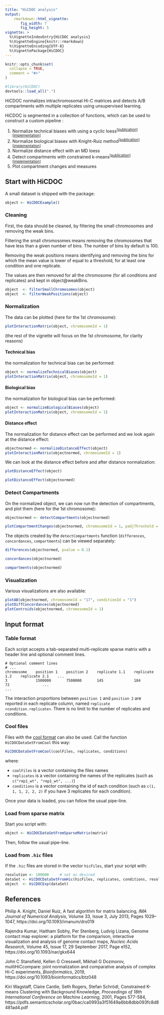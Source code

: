 ```yaml
---
title: "HiCDOC analysis"
output: 
    rmarkdown::html_vignette:
       fig_width: 7
       fig_height: 5
vignette: >
  %\VignetteIndexEntry{HiCDOC analysis}
  %\VignetteEngine{knitr::rmarkdown}
  %\VignetteEncoding{UTF-8}
  %\VignettePackage{HiCDOC}
---
```



```r
knitr::opts_chunk$set(
  collapse = TRUE,
  comment = "#>"
)
```

```r
#library(HiCDOC)
devtools::load_all(".")
```

HiCDOC normalizes intrachromosomal Hi-C matrices and detects A/B compartments
with multiple replicates using unsupervised learning.

HiCDOC is segmented in a collection of functions, which can be used to construct a
custom pipeline :

1. Normalize technical biases with using a cyclic loess<sup>[[publication][multihiccompare-publication]][[implementation][cyclic-loess-implementation]]</sup>
2. Normalize biological biases with Knight-Ruiz method<sup>[[publication][knight-ruiz-publication]][[implementation][knight-ruiz-implementation]]</sup>
3. Normalize distance effect with an MD loess
4. Detect compartments with constrained k-means<sup>[[publication][constrained-k-means-publication]][[implementation][constrained-k-means-implementation]]</sup>
5. Plot compartment changes and measures

## Start with HiCDOC

A small dataset is shipped with the package:

```r
object <- HiCDOCExample()
```

### Cleaning

First, the data should be cleaned, by filtering the small chromosomes  and removing the weak bins. 

Filtering the small chromosomes means removing the chromosomes that have less than a given number of bins.
The number of bins by default is 100. 

Removing the weak positions means identifying and removing the bins for which the mean value 
is lower of equal to a threshold, for at least one condition and one replicate. 

The values are then removed for all the chromosome (for all conditions and replicates) and kept in 
object@weakBins. 

```r
object  <- filterSmallChromosomes(object)
object  <- filterWeakPositions(object)
```

### Normalization

The data can be plotted (here for the 1st chromosome):

```r
plotInteractionMatrix(object, chromosomeId = 1)
```

(the rest of the vignette will focus on the 1st chromosome, for clarity reasons)

#### Technical bias
the normalization for technical bias can be performed:

```r
object <- normalizeTechnicalBiases(object)
plotInteractionMatrix(object, chromosomeId = 1)
```

#### Biological bias
the normalization for biological bias can be performed:

```r
object <- normalizeBiologicalBiases(object)
plotInteractionMatrix(object, chromosomeId = 1)
```

#### Distance effect

The normalization for distance effect can be performed and we look again at the distance effect:

```r
objectnormed <- normalizeDistanceEffect(object)
plotInteractionMatrix(objectnormed, chromosomeId = 1)
```

We can look at the distance effect before and after distance normalization: 

```r
plotDistanceEffect(object)
```
```r
plotDistanceEffect(objectnormed)
```

### Detect Compartments

On the normalized object, we can now run the detection of compartments, and plot them (here for the 1st chromosome):

```r
objectnormed <- detectCompartments(objectnormed)
```

```r
plotCompartmentChanges(objectnormed, chromosomeId = 1, padjThreshold = 0.05)
```

The objects created by the `detectCompartments` function (`differences`, `concordances`, `compartments`) can be viewed separately:

```r
differences(objectnormed, pvalue = 0.1)
```
```r
concordances(objectnormed)
```
```r
compartments(objectnormed)
```

### Visualization

Various visualizations are also available:

```r
plotAB(objectnormed, chromosomeId = "17", conditionId = "1")
plotDiffConcordances(objectnormed)
plotCentroids(objectnormed, chromosomeId = 1)
```

## Input format

### Table format

Each script accepts a tab-separated multi-replicate sparse matrix with a header
line and optional comment lines.

    # Optional comment lines
    # ...
    chromosome    position 1    position 2    replicate 1.1    replicate 1.2    replicate 2.1    ...
    3             1500000       7500000       145              184              72               ...
    ...

The interaction proportions between `position 1` and `position 2` are reported
in each replicate column, named `replicate <condition.replicate>`. There is no
limit to the number of replicates and conditions.

### Cool files

Files with the [cool format](https://github.com/mirnylab/cooler/) can also be used.
Call the function `HiCDOCDataSetFromCool` this way:

```R
HiCDOCDataSetFromCool(coolFiles, replicates, conditions)
```

where:

 - `coolFiles` is a vector containing the files names
 - `replicates` is a vector containing the names of the replicates (such as `c("rep1_wt", "rep1_wt", ...)`)
 - `conditions` is a vector containing the id of each condition (such as `c(1, 1, 1, 2, 2, 2)` if you have 3 replicates for each condition).

Once your data is loaded, you can follow the usual pipe-line.

### Load from sparse matrix

Start you script with:
```R
object <- HiCDOCDataSetFromSparseMatrix(matrix)
```
Then, follow the usual pipe-line.

### Load from `.hic` files

If the `.hic` files are stored in the vector `hicFiles`, start your script with:

```R
resolution <- 100000     # set as desired
dataSet <- HiCDOCDataSetFromHic(hicFiles, replicates, conditions, resolution)
object  <- HiCDOCExp(dataSet)
```

## References

Philip A. Knight, Daniel Ruiz, A fast algorithm for matrix balancing, _IMA
Journal of Numerical Analysis_, Volume 33, Issue 3, July 2013, Pages 1029–1047,
https://doi.org/10.1093/imanum/drs019

Rajendra Kumar, Haitham Sobhy, Per Stenberg, Ludvig Lizana, Genome contact map
explorer: a platform for the comparison, interactive visualization and analysis
of genome contact maps, _Nucleic Acids Research_, Volume 45, Issue 17, 29
September 2017, Page e152, https://doi.org/10.1093/nar/gkx644

John C Stansfield, Kellen G Cresswell, Mikhail G Dozmorov, multiHiCcompare:
joint normalization and comparative analysis of complex Hi-C experiments,
_Bioinformatics_, 2019, https://doi.org/10.1093/bioinformatics/btz048

Kiri Wagstaff, Claire Cardie, Seth Rogers, Stefan Schrödl, Constrained K-means
Clustering with Background Knowledge, _Proceedings of 18th International
Conference on Machine Learning_, 2001, Pages 577-584,
https://pdfs.semanticscholar.org/0bac/ca0993a3f51649a6bb8dbb093fc8d8481ad4.pdf

[multihiccompare-publication]: https://doi.org/10.1093/bioinformatics/btz048
[multihiccompare-installation]: https://bioconductor.org/packages/release/bioc/html/multiHiCcompare.html
[gcmapexplorer-publication]: https://doi.org/10.1093/nar/gkx644
[gcmapexplorer-installation]: https://gcmapexplorer.readthedocs.io/en/latest/install.html
[orca-installation]: https://github.com/plotly/orca#installation
[cyclic-loess-implementation]: https://bioconductor.org/packages/release/bioc/vignettes/multiHiCcompare/inst/doc/multiHiCcompare.html#cyclic-loess-normalization
[knight-ruiz-publication]: https://doi.org/10.1093/imanum/drs019
[knight-ruiz-implementation]: https://gcmapexplorer.readthedocs.io/en/latest/commands/normKR.html
[rnr-implementation]: https://scikit-learn.org/stable/modules/generated/sklearn.neighbors.RadiusNeighborsRegressor.html
[interaction-mean-implementation]: https://gcmapexplorer.readthedocs.io/en/latest/commands/normMCFS.html
[constrained-k-means-publication]: https://pdfs.semanticscholar.org/0bac/ca0993a3f51649a6bb8dbb093fc8d8481ad4.pdf
[constrained-k-means-implementation]: https://github.com/Behrouz-Babaki/COP-Kmeans
[silhouette-implementation]: https://scikit-learn.org/stable/modules/generated/sklearn.metrics.silhouette_samples.html
